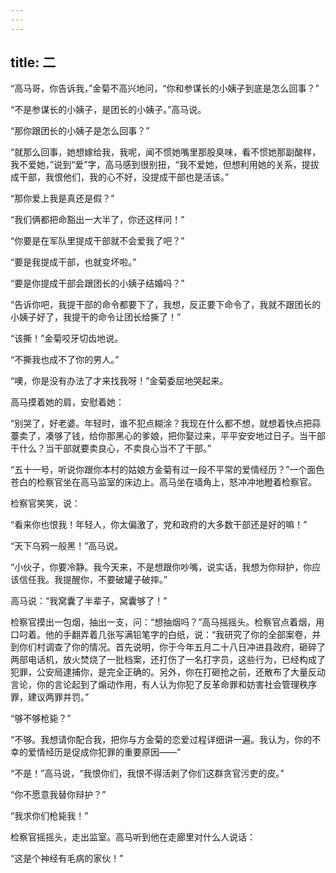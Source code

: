 ```yaml
---
---
---
```

title: 二
---




“高马哥，你告诉我，”金菊不高兴地问，“你和参谋长的小姨子到底是怎么回事？”

“不是参谋长的小姨子，是团长的小姨子。”高马说。

“那你跟团长的小姨子是怎么回事？”

“就那么回事，她想嫁给我，我呢，闻不惯她嘴里那股臭味，看不惯她那副酸样，我不爱她，”说到“爱”字，高马感到很别扭，“我不爱她，但想利用她的关系，提拔成干部，我恨他们，我的心不好，没提成干部也是活该。”

“那你爱上我是真还是假？”

“我们俩都把命豁出一大半了，你还这样问！”

“你要是在军队里提成干部就不会爱我了吧？”

“要是我提成干部，也就变坏啦。”

“要是你提成干部会跟团长的小姨子结婚吗？”

“告诉你吧，我提干部的命令都要下了，我想，反正要下命令了，我就不跟团长的小姨子好了，我提干的命令让团长给撕了！”

“该撕！”金菊咬牙切齿地说。

“不撕我也成不了你的男人。”

“噢，你是没有办法了才来找我呀！”金菊委屈地哭起来。

高马摸着她的肩，安慰着她：

“别哭了，好老婆。年轻时，谁不犯点糊涂？我现在什么都不想，就想着快点把蒜薹卖了，凑够了钱，给你那黑心的爹娘，把你娶过来，平平安安地过日子。当干部干什么？当干部就要卖良心，不卖良心当不了干部。”

“五十一号，听说你跟你本村的姑娘方金菊有过一段不平常的爱情经历？”一个面色苍白的检察官坐在高马监室的床边上。高马坐在墙角上，怒冲冲地瞪着检察官。

检察官笑笑，说：

“看来你也恨我！年轻人，你太偏激了，党和政府的大多数干部还是好的嘛！”

“天下乌鸦一般黑！”高马说。

“小伙子，你要冷静。我今天来，不是想跟你吵嘴，说实话，我想为你辩护，你应该信任我。我提醒你，不要破罐子破摔。”

高马说：“我窝囊了半辈子，窝囊够了！”

检察官摸出一包烟，抽出一支，问：“想抽烟吗？”高马摇摇头。检察官点着烟，用口叼着。他的手翻弄着几张写满铅笔字的白纸，说：“我研究了你的全部案卷，并到你们村调查了你的情况。首先说明，你于今年五月二十八日冲进县政府，砸碎了两部电话机，放火焚烧了一批档案，还打伤了一名打字员，这些行为，已经构成了犯罪，公安局逮捕你，是完全正确的。另外，你在打砸抢之前，还散布了大量反动言论，你的言论起到了煽动作用，有人认为你犯了反革命罪和妨害社会管理秩序罪，建议两罪并罚。”

“够不够枪毙？”

“不够。我想请你配合我，把你与方金菊的恋爱过程详细讲一遍。我认为，你的不幸的爱情经历是促成你犯罪的重要原因——”

“不是！”高马说，“我恨你们，我恨不得活剥了你们这群贪官污吏的皮。”

“你不愿意我替你辩护？”

“我求你们枪毙我！”

检察官摇摇头，走出监室。高马听到他在走廊里对什么人说话：

“这是个神经有毛病的家伙！”